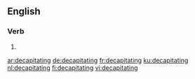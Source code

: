 ==English==

===Verb===
{{head|en|present participle}}

# {{present participle of|decapitate|lang=en|nocat=1}}

[[ar:decapitating]]
[[de:decapitating]]
[[fr:decapitating]]
[[ku:decapitating]]
[[nl:decapitating]]
[[fi:decapitating]]
[[vi:decapitating]]
